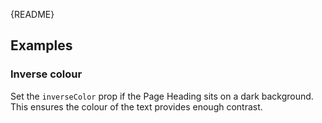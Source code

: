 
<Meta of={PageHeadingStories} />

<Markdown>{README}</Markdown>

<Primary />

<Controls />

## Examples

### Inverse colour

Set the `inverseColor` prop if the Page Heading sits on a dark background.
This ensures the colour of the text provides enough contrast.

<Canvas of={PageHeadingStories.InvertedColor} />
